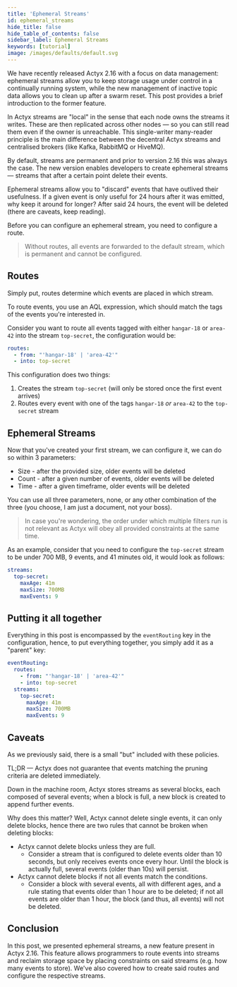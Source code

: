 ```yaml
---
title: 'Ephemeral Streams'
id: ephemeral_streams
hide_title: false
hide_table_of_contents: false
sidebar_label: Ephemeral Streams
keywords: [tutorial]
image: /images/defaults/default.svg
---
```


We have recently released Actyx 2.16 with a focus on data management: ephemeral streams allow you to keep storage usage under control in a continually running system, while the new management of inactive topic data allows you to clean up after a swarm reset. This post provides a brief introduction to the former feature.

In Actyx streams are "local" in the sense that each node owns the streams it writes. These are then replicated across other nodes — so you can still read them even if the owner is unreachable. This single-writer many-reader principle is the main difference between the decentral Actyx streams and centralised brokers (like Kafka, RabbitMQ or HiveMQ).

By default, streams are permanent and prior to version 2.16 this was always the case. The new version enables developers to create ephemeral streams — streams that after a certain point delete their events.

Ephemeral streams allow you to "discard" events that have outlived their usefulness. If a given event is only useful for 24 hours after it was emitted, why keep it around for longer?
After said 24 hours, the event will be deleted (there are caveats, keep reading).

Before you can configure an ephemeral stream, you need to configure a route.

> Without routes, all events are forwarded to the default stream, which is permanent and cannot be configured.

## Routes

Simply put, routes determine which events are placed in which stream.

To route events, you use an AQL expression, which should match the tags of the events you're interested in.

Consider you want to route all events tagged with either `hangar-18` or `area-42` into the stream `top-secret`, the configuration would be:

```yaml
routes:
  - from: "'hangar-18' | 'area-42'"
  - into: top-secret
```

This configuration does two things:

1. Creates the stream `top-secret` (will only be stored once the first event arrives)
2. Routes every event with one of the tags `hangar-18` _or_ `area-42` to the `top-secret` stream

## Ephemeral Streams

Now that you've created your first stream, we can configure it, we can do so within 3 parameters:

- Size - after the provided size, older events will be deleted
- Count - after a given number of events, older events will be deleted
- Time - after a given timeframe, older events will be deleted

You can use all three parameters, none, or any other combination of the three (you choose, I am just a document, not your boss).

> In case you're wondering, the order under which multiple filters run is not relevant as Actyx will obey all provided constraints at the same time.

As an example, consider that you need to configure the `top-secret` stream to be under 700 MB, 9 events, and 41 minutes old, it would look as follows:

```yaml
streams:
  top-secret:
	maxAge: 41m
	maxSize: 700MB
	maxEvents: 9
```

## Putting it all together

Everything in this post is encompassed by the `eventRouting` key in the configuration, hence, to put everything together, you simply add it as a "parent" key:

```yaml
eventRouting:
  routes:
	- from: "'hangar-18' | 'area-42'"
	- into: top-secret
  streams:
	top-secret:
	  maxAge: 41m
	  maxSize: 700MB
	  maxEvents: 9
```

## Caveats

As we previously said, there is a small "but" included with these policies.

TL;DR — Actyx does not guarantee that events matching the pruning criteria are deleted immediately.

Down in the machine room, Actyx stores streams as several blocks, each composed of several events; when a block is full, a new block is created to append further events.

Why does this matter? Well, Actyx cannot delete single events, it can only delete blocks, hence there are two rules that cannot be broken when deleting blocks:

- Actyx cannot delete blocks unless they are full.
  - Consider a stream that is configured to delete events older than 10 seconds, but only receives events once every hour. Until the block is actually full, several events (older than 10s) will persist.
- Actyx cannot delete blocks if not all events match the conditions.
  - Consider a block with several events, all with different ages, and a rule stating that events older than 1 hour are to be deleted; if not all events are older than 1 hour, the block (and thus, all events) will not be deleted.

## Conclusion

In this post, we presented ephemeral streams, a new feature present in Actyx 2.16. This feature allows programmers to route events into streams and reclaim storage space by placing constraints on said streams (e.g. how many events to store).
We've also covered how to create said routes and configure the respective streams.
